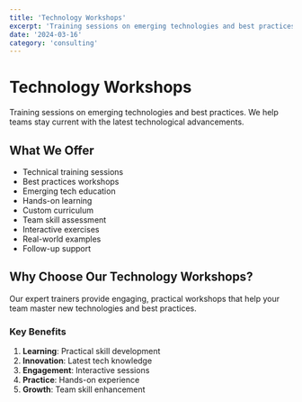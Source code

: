 ```yaml
---
title: 'Technology Workshops'
excerpt: 'Training sessions on emerging technologies and best practices'
date: '2024-03-16'
category: 'consulting'
---
```


# Technology Workshops

Training sessions on emerging technologies and best practices. We help teams stay current with the latest technological advancements.

## What We Offer

- Technical training sessions
- Best practices workshops
- Emerging tech education
- Hands-on learning
- Custom curriculum
- Team skill assessment
- Interactive exercises
- Real-world examples
- Follow-up support

## Why Choose Our Technology Workshops?

Our expert trainers provide engaging, practical workshops that help your team master new technologies and best practices.

### Key Benefits

1. **Learning**: Practical skill development
2. **Innovation**: Latest tech knowledge
3. **Engagement**: Interactive sessions
4. **Practice**: Hands-on experience
5. **Growth**: Team skill enhancement
